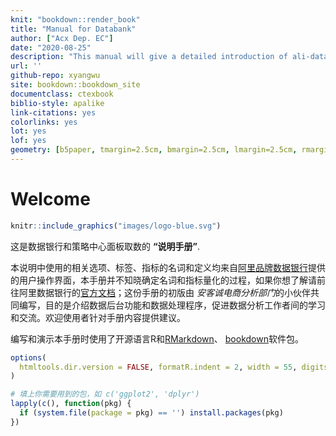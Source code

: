 ```yaml
---
knit: "bookdown::render_book"
title: "Manual for Databank"
author: ["Acx Dep. EC"]
date: "2020-08-25"
description: "This manual will give a detailed introduction of ali-databank and show you how to extract data from it."
url: ''
github-repo: xyangwu
site: bookdown::bookdown_site
documentclass: ctexbook
biblio-style: apalike
link-citations: yes
colorlinks: yes
lot: yes
lof: yes
geometry: [b5paper, tmargin=2.5cm, bmargin=2.5cm, lmargin=2.5cm, rmargin=2.5cm]
---
```


# Welcome {-} 

```r
knitr::include_graphics("images/logo-blue.svg")
```

这是数据银行和策略中心面板取数的 __"说明手册"__. 

本说明中使用的相关选项、标签、指标的名词和定义均来自[阿里品牌数据银行](https://databank.tmall.com/)提供的用户操作界面，本手册并不知晓确定名词和指标量化的过程，如果你想了解请前往阿里数据银行的[官方文档](https://databank.tmall.com/promotion?path=ems/databankLogin/messageCenterNew&hbg=true#0_0)；这份手册的初版由 *安客诚电商分析部门*的小伙伴共同编写，目的是介绍数据后台功能和数据处理程序，促进数据分析工作者间的学习和交流。欢迎使用者针对手册内容提供建议。

编写和演示本手册时使用了开源语言R和[RMarkdown](https://rmarkdown.rstudio.com)、 [bookdown](https://bookdown.org)软件包。


```r
options(
  htmltools.dir.version = FALSE, formatR.indent = 2, width = 55, digits = 4
)

# 填上你需要用到的包，如 c('ggplot2', 'dplyr')
lapply(c(), function(pkg) {
  if (system.file(package = pkg) == '') install.packages(pkg)
})
```
